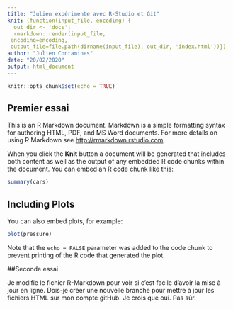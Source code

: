 ```yaml
---
title: "Julien expérimente avec R-Studio et Git"
knit: (function(input_file, encoding) {
  out_dir <- 'docs';
  rmarkdown::render(input_file,
 encoding=encoding,
 output_file=file.path(dirname(input_file), out_dir, 'index.html'))})
author: "Julien Contamines"
date: "20/02/2020"
output: html_document
---
```


```r
knitr::opts_chunk$set(echo = TRUE)
```

## Premier essai

This is an R Markdown document. Markdown is a simple formatting syntax for authoring HTML, PDF, and MS Word documents. For more details on using R Markdown see <http://rmarkdown.rstudio.com>.

When you click the **Knit** button a document will be generated that includes both content as well as the output of any embedded R code chunks within the document. You can embed an R code chunk like this:

```r
summary(cars)
```

## Including Plots

You can also embed plots, for example:

```r
plot(pressure)
```

Note that the `echo = FALSE` parameter was added to the code chunk to prevent printing of the R code that generated the plot.

##Seconde essai

Je modifie le fichier R-Markdown pour voir si c'est facile d'avoir la mise à jour en ligne. 
Dois-je créer une nouvelle branche pour mettre à jour les fichiers HTML sur mon compte gitHub. Je crois que oui. Pas sûr.
